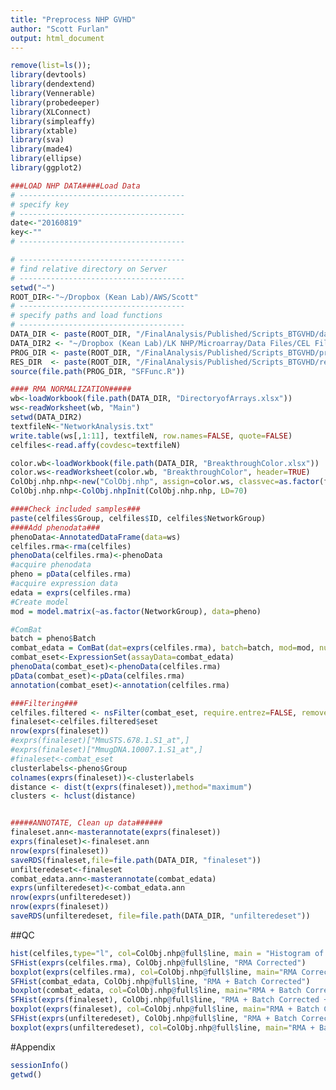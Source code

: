 ```yaml
---
title: "Preprocess NHP GVHD"
author: "Scott Furlan"
output: html_document
---
```



```r
remove(list=ls());
library(devtools)
library(dendextend)
library(Vennerable)
library(probedeeper)
library(XLConnect)
library(simpleaffy)
library(xtable)
library(sva)
library(made4)
library(ellipse)
library(ggplot2)

###LOAD NHP DATA####Load Data
# -------------------------------------
# specify key
# -------------------------------------
date<-"20160819"
key<-""
# -------------------------------------

# -------------------------------------
# find relative directory on Server
# -------------------------------------
setwd("~")
ROOT_DIR<-"~/Dropbox (Kean Lab)/AWS/Scott"
# -------------------------------------
# specify paths and load functions
# -------------------------------------
DATA_DIR <- paste(ROOT_DIR, "/FinalAnalysis/Published/Scripts_BTGVHD/data", sep="") # SPECIFY HERE
DATA_DIR2 <- "~/Dropbox (Kean Lab)/LK NHP/Microarray/Data Files/CEL Files"
PROG_DIR <- paste(ROOT_DIR, "/FinalAnalysis/Published/Scripts_BTGVHD/prog", sep="")      # SPECIFY HERE
RES_DIR  <- paste(ROOT_DIR, "/FinalAnalysis/Published/Scripts_BTGVHD/res", sep="")      # SPECIFY HERE
source(file.path(PROG_DIR, "SFFunc.R"))

#### RMA NORMALIZATION#####
wb<-loadWorkbook(file.path(DATA_DIR, "DirectoryofArrays.xlsx"))
ws<-readWorksheet(wb, "Main")
setwd(DATA_DIR2)
textfileN<-"NetworkAnalysis.txt"
write.table(ws[,1:11], textfileN, row.names=FALSE, quote=FALSE)
celfiles<-read.affy(covdesc=textfileN)

color.wb<-loadWorkbook(file.path(DATA_DIR, "BreakthroughColor.xlsx"))
color.ws<-readWorksheet(color.wb, "BreakthroughColor", header=TRUE)
ColObj.nhp.nhp<-new("ColObj.nhp", assign=color.ws, classvec=as.factor(finaleset.nhp$NetworkGroup))
ColObj.nhp.nhp<-ColObj.nhpInit(ColObj.nhp.nhp, LD=70)

####Check included samples###
paste(celfiles$Group, celfiles$ID, celfiles$NetworkGroup)
####Add phenodata###
phenoData<-AnnotatedDataFrame(data=ws)
celfiles.rma<-rma(celfiles)
phenoData(celfiles.rma)<-phenoData
#acquire phenodata
pheno = pData(celfiles.rma)
#acquire expression data
edata = exprs(celfiles.rma)
#Create model
mod = model.matrix(~as.factor(NetworkGroup), data=pheno)

#ComBat
batch = pheno$Batch
combat_edata = ComBat(dat=exprs(celfiles.rma), batch=batch, mod=mod, numCovs=NULL, par.prior=TRUE, prior.plots=FALSE)
combat_eset<-ExpressionSet(assayData=combat_edata)
phenoData(combat_eset)<-phenoData(celfiles.rma)
pData(combat_eset)<-pData(celfiles.rma)
annotation(combat_eset)<-annotation(celfiles.rma)

###Filtering###
celfiles.filtered <- nsFilter(combat_eset, require.entrez=FALSE, remove.dupEntrez=FALSE, var.cutoff=0.5, var.func=var)
finaleset<-celfiles.filtered$eset
nrow(exprs(finaleset))
#exprs(finaleset)["MmuSTS.678.1.S1_at",]
#exprs(finaleset)["MmugDNA.10007.1.S1_at",]
#finaleset<-combat_eset
clusterlabels<-pheno$Group
colnames(exprs(finaleset))<-clusterlabels
distance <- dist(t(exprs(finaleset)),method="maximum")
clusters <- hclust(distance)


#####ANNOTATE, Clean up data######
finaleset.ann<-masterannotate(exprs(finaleset))
exprs(finaleset)<-finaleset.ann
nrow(exprs(finaleset))
saveRDS(finaleset,file=file.path(DATA_DIR, "finaleset"))
unfilteredeset<-finaleset
combat_edata.ann<-masterannotate(combat_edata)
exprs(unfilteredeset)<-combat_edata.ann
nrow(exprs(unfilteredeset))
nrow(exprs(finaleset))
saveRDS(unfilteredeset, file=file.path(DATA_DIR, "unfilteredeset"))
```

##QC
```r
hist(celfiles,type="l", col=ColObj.nhp@full$line, main = "Histogram of raw data")
SFHist(exprs(celfiles.rma), ColObj.nhp@full$line, "RMA Corrected")
boxplot(exprs(celfiles.rma), col=ColObj.nhp@full$line, main="RMA Corrected")
SFHist(combat_edata, ColObj.nhp@full$line, "RMA + Batch Corrected")
boxplot(combat_edata, col=ColObj.nhp@full$line, main="RMA + Batch Corrected")
SFHist(exprs(finaleset), ColObj.nhp@full$line, "RMA + Batch Corrected + Filtered + Annotated")
boxplot(exprs(finaleset), col=ColObj.nhp@full$line, main="RMA + Batch Corrected + Filtered + Annotated")
SFHist(exprs(unfilteredeset), ColObj.nhp@full$line, "RMA + Batch Corrected + Annotated")
boxplot(exprs(unfilteredeset), col=ColObj.nhp@full$line, main="RMA + Batch Corrected + Annotated")
```

#Appendix
```r
sessionInfo()
getwd()
```

